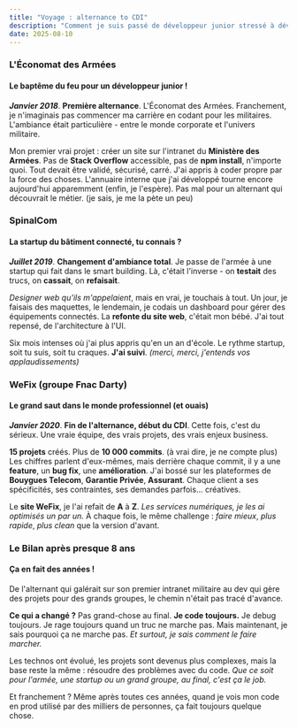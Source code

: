 ```yaml
---
title: "Voyage : alternance to CDI"
description: "Comment je suis passé de développeur junior stressé à développeur confirmé ? (spoiler : beaucoup de bugs et encore plus de cafés)"
date: 2025-08-10
---
```


### L'Économat des Armées
#### Le baptême du feu pour un développeur junior !

_**Janvier 2018**_.
**Première alternance**.
L'Économat des Armées.
Franchement, je n'imaginais pas commencer ma carrière en codant pour les militaires.
L'ambiance était particulière - entre le monde corporate et l'univers militaire.

Mon premier vrai projet : créer un site sur l'intranet du **Ministère des Armées**.
Pas de **Stack Overflow** accessible, pas de **npm install**, n'importe quoi.
Tout devait être validé, sécurisé, carré.
J'ai appris à coder propre par la force des choses.
L'annuaire interne que j'ai développé tourne encore aujourd'hui apparemment (enfin, je l'espère).
Pas mal pour un alternant qui découvrait le métier. (je sais, je me la pète un peu)

### SpinalCom
#### La startup du bâtiment connecté, tu connais ?

_**Juillet 2019**_.
**Changement d'ambiance total**.
Je passe de l'armée à une startup qui fait dans le smart building.
Là, c'était l'inverse - on **testait** des trucs, on **cassait**, on **refaisait**.

_Designer web qu'ils m'appelaient_, mais en vrai, je touchais à tout.
Un jour, je faisais des maquettes, le lendemain, je codais un dashboard pour gérer des équipements connectés.
La **refonte du site web**, c'était mon bébé.
J'ai tout repensé, de l'architecture à l'UI.

Six mois intenses où j'ai plus appris qu'en un an d'école.
Le rythme startup, soit tu suis, soit tu craques.
**J'ai suivi**. _(merci, merci, j'entends vos applaudissements)_

### WeFix (groupe Fnac Darty)
#### Le grand saut dans le monde professionnel (et ouais)

_**Janvier 2020**_.
**Fin de l'alternance, début du CDI**.
Cette fois, c'est du sérieux.
Une vraie équipe, des vrais projets, des vrais enjeux business.

**15 projets** créés. Plus de **10 000 commits**. (à vrai dire, je ne compte plus)
Les chiffres parlent d'eux-mêmes, mais derrière chaque commit, il y a une **feature**, un **bug fix**, une **amélioration**.
J'ai bossé sur les plateformes de **Bouygues Telecom**, **Garantie Privée**, **Assurant**.
Chaque client a ses spécificités, ses contraintes, ses demandes parfois... créatives.

Le **site WeFix**, je l'ai refait de **A** à **Z**.
_Les services numériques, je les ai optimisés un par un._
À chaque fois, le même challenge : _faire mieux_, _plus rapide_, _plus clean_ que la version d'avant.

### Le Bilan après presque 8 ans
#### Ça en fait des années !

De l'alternant qui galérait sur son premier intranet militaire au dev qui gère des projets pour des grands groupes,
le chemin n'était pas tracé d'avance.

**Ce qui a changé ?**
Pas grand-chose au final.
**Je code toujours.**
Je debug toujours.
Je rage toujours quand un truc ne marche pas.
Mais maintenant, je sais pourquoi ça ne marche pas.
_Et surtout, je sais comment le faire marcher._

Les technos ont évolué, les projets sont devenus plus complexes, mais la base reste la même :
résoudre des problèmes avec du code.
_Que ce soit pour l'armée, une startup ou un grand groupe, au final, c'est ça le job._

Et franchement ?
Même après toutes ces années, quand je vois mon code en prod utilisé par des milliers de personnes, ça fait toujours quelque chose.
